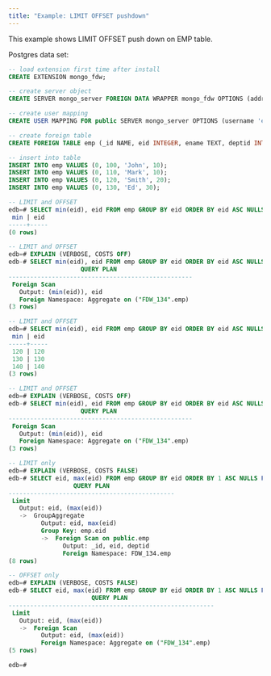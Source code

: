 ```yaml
---
title: "Example: LIMIT OFFSET pushdown"
---
```


This example shows LIMIT OFFSET push down on EMP table.

Postgres data set:

```sql
-- load extension first time after install
CREATE EXTENSION mongo_fdw;

-- create server object
CREATE SERVER mongo_server FOREIGN DATA WRAPPER mongo_fdw OPTIONS (address 'localhost', port '27017');

-- create user mapping
CREATE USER MAPPING FOR public SERVER mongo_server OPTIONS (username 'edb', password 'edb');

-- create foreign table
CREATE FOREIGN TABLE emp (_id NAME, eid INTEGER, ename TEXT, deptid INTEGER) SERVER mongo_server OPTIONS (database 'edb', collection 'emp');

-- insert into table
INSERT INTO emp VALUES (0, 100, 'John', 10);
INSERT INTO emp VALUES (0, 110, 'Mark', 10);
INSERT INTO emp VALUES (0, 120, 'Smith', 20);
INSERT INTO emp VALUES (0, 130, 'Ed', 30);
```

```sql
-- LIMIT and OFFSET
edb=# SELECT min(eid), eid FROM emp GROUP BY eid ORDER BY eid ASC NULLS FIRST LIMIT 0 OFFSET 0;
 min | eid 
-----+-----
(0 rows)

-- LIMIT and OFFSET
edb=# EXPLAIN (VERBOSE, COSTS OFF)
edb-# SELECT min(eid), eid FROM emp GROUP BY eid ORDER BY eid ASC NULLS FIRST LIMIT NULL OFFSET 2;
                    QUERY PLAN                     
---------------------------------------------------
 Foreign Scan
   Output: (min(eid)), eid
   Foreign Namespace: Aggregate on ("FDW_134".emp)
(3 rows)

-- LIMIT and OFFSET
edb=# SELECT min(eid), eid FROM emp GROUP BY eid ORDER BY eid ASC NULLS FIRST LIMIT NULL OFFSET 2;
 min | eid 
-----+-----
 120 | 120
 130 | 130
 140 | 140
(3 rows)

-- LIMIT and OFFSET
edb=# EXPLAIN (VERBOSE, COSTS OFF)
edb-# SELECT min(eid), eid FROM emp GROUP BY eid ORDER BY eid ASC NULLS FIRST LIMIT ALL OFFSET 2;
                    QUERY PLAN                     
---------------------------------------------------
 Foreign Scan
   Output: (min(eid)), eid
   Foreign Namespace: Aggregate on ("FDW_134".emp)
(3 rows)

-- LIMIT only
edb=# EXPLAIN (VERBOSE, COSTS FALSE)
edb-# SELECT eid, max(eid) FROM emp GROUP BY eid ORDER BY 1 ASC NULLS FIRST LIMIT -1;
                  QUERY PLAN                  
----------------------------------------------
 Limit
   Output: eid, (max(eid))
   ->  GroupAggregate
         Output: eid, max(eid)
         Group Key: emp.eid
         ->  Foreign Scan on public.emp
               Output: _id, eid, deptid
               Foreign Namespace: FDW_134.emp
(8 rows)

-- OFFSET only
edb=# EXPLAIN (VERBOSE, COSTS FALSE)
edb-# SELECT eid, max(eid) FROM emp GROUP BY eid ORDER BY 1 ASC NULLS FIRST OFFSET -2;
                       QUERY PLAN                        
---------------------------------------------------------
 Limit
   Output: eid, (max(eid))
   ->  Foreign Scan
         Output: eid, (max(eid))
         Foreign Namespace: Aggregate on ("FDW_134".emp)
(5 rows)

edb=# 
```